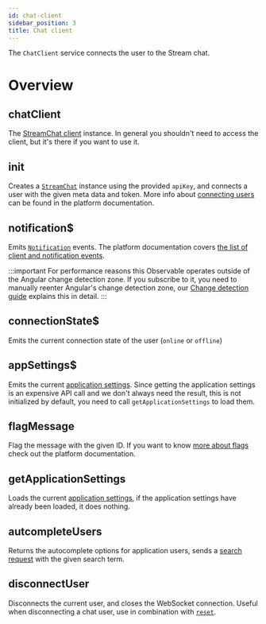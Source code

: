 ```yaml
---
id: chat-client
sidebar_position: 3
title: Chat client
---
```


The `ChatClient` service connects the user to the Stream chat.

# Overview

## chatClient

The [StreamChat client](https://github.com/GetStream/stream-chat-js/blob/master/src/client.ts) instance. In general you shouldn't need to access the client, but it's there if you want to use it.

## init

Creates a [`StreamChat`](https://github.com/GetStream/stream-chat-js/blob/668b3e5521339f4e14fc657834531b4c8bf8176b/src/client.ts#L124) instance using the provided `apiKey`, and connects a user with the given meta data and token. More info about [connecting users](https://getstream.io/chat/docs/javascript/init_and_users/?language=javascript) can be found in the platform documentation.

## notification$

Emits [`Notification`](https://github.com/GetStream/stream-chat-angular/blob/master/projects/stream-chat-angular/src/lib/chat-client.service.ts) events. The platform documentation covers [the list of client and notification events](https://getstream.io/chat/docs/javascript/event_object/?language=javascript).

:::important
For performance reasons this Observable operates outside of the Angular change detection zone. If you subscribe to it, you need to manually reenter Angular's change detection zone, our [Change detection guide](../concepts/change-detection.mdx) explains this in detail.
:::

## connectionState$

Emits the current connection state of the user (`online` or `offline`)

## appSettings$

Emits the current [application settings](https://getstream.io/chat/docs/javascript/app_setting_overview/?language=javascript). Since getting the application settings is an expensive API call and we don't always need the result, this is not initialized by default, you need to call `getApplicationSettings` to load them.

## flagMessage

Flag the message with the given ID. If you want to know [more about flags](https://getstream.io/chat/docs/javascript/moderation/?language=javascript) check out the platform documentation.

## getApplicationSettings

Loads the current [application settings](https://getstream.io/chat/docs/javascript/app_setting_overview/?language=javascript), if the application settings have already been loaded, it does nothing.

## autcompleteUsers

Returns the autocomplete options for application users, sends a [search request](https://getstream.io/chat/docs/javascript/query_users/?language=javascript#querying-using-the-$autocomplete-operator) with the given search term.

## disconnectUser

Disconnects the current user, and closes the WebSocket connection. Useful when disconnecting a chat user, use in combination with [`reset`](./channel.mdx/#reset).
